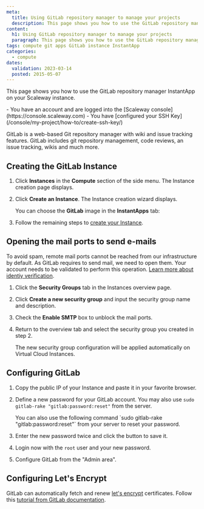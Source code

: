 ```yaml
---
meta:
  title: Using GitLab repository manager to manage your projects
  description: This page shows you how to use the GitLab repository manager InstantApp on your Scaleway instance.
content:
  h1: Using GitLab repository manager to manage your projects
  paragraph: This page shows you how to use the GitLab repository manager InstantApp on your Scaleway instance.
tags: compute git apps GitLab instance InstantApp
categories:
  - compute
dates:
  validation: 2023-03-14
  posted: 2015-05-07
---
```


This page shows you how to use the GitLab repository manager InstantApp on your Scaleway instance.

<Macro id="iam-requirements" />
 
<Message type="requirement">
  - You have an account and are logged into the [Scaleway console](https://console.scaleway.com)
  - You have [configured your SSH Key](/console/my-project/how-to/create-ssh-key/)
</Message>

GitLab is a web-based Git repository manager with wiki and issue tracking features. GitLab includes git repository management, code reviews, an issue tracking, wikis and much more.

## Creating the GitLab Instance

1. Click **Instances** in the **Compute** section of the side menu. The Instance creation page displays.
2. Click **Create an Instance**. The Instance creation wizard displays.

    You can choose the **GitLab** image in the **InstantApps** tab:

    <Lightbox src="scaleway-nc-instantapps.webp" alt="" />
3. Follow the remaining steps to [create your Instance](/compute/instances/how-to/create-an-instance/).

## Opening the mail ports to send e-mails

To avoid spam, remote mail ports cannot be reached from our infrastructure by default. As GitLab requires to send mail, we need to open them. Your account needs to be validated to perform this operation. [Learn more about identiy verification](https://www.scaleway.com/en/docs/console/my-account/how-to/verify-identity).

1. Click the **Security Groups** tab in the Instances overview page.
2. Click **Create a new security group** and input the security group name and description.
3. Check the **Enable SMTP** box to unblock the mail ports.
4. Return to the overview tab and select the security group you created in step 2.

    The new security group configuration will be applied automatically on Virtual Cloud Instances.

## Configuring GitLab

1. Copy the public IP of your Instance and paste it in your favorite browser.
2. Define a new password for your GitLab account. You may also use `sudo gitlab-rake "gitlab:password:reset"` from the server.
    <Lightbox src="scaleway-gitlab-login.webp" alt="" />

    <Message type="note">
      You can also use the following command `sudo gitlab-rake "gitlab:password:reset"` from your server to reset your password.
    </Message>
3. Enter the new password twice and click the button to save it.
4. Login now with the `root` user and your new password.
5. Configure GitLab from the "Admin area".
    <Lightbox src="scaleway-gitlab-interface.webp" alt="" />

## Configuring Let's Encrypt

GitLab can automatically fetch and renew [let's encrypt](https://letsencrypt.org/) certificates. Follow this [tutorial from GitLab documentation](https://docs.gitlab.com/omnibus/settings/ssl.html#lets-encrypt-integration).
